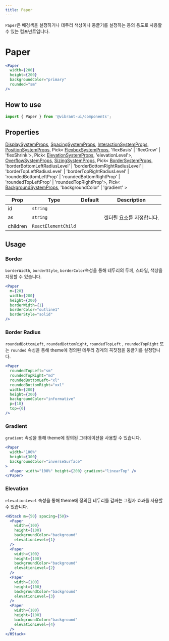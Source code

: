 ```yaml
---
title: Paper
---
```


`Paper`은 배경색을 설정하거나 테두리 색상이나 둥글기를 설정하는 등의 용도로 사용할 수 있는 컴포넌트입니다.

# Paper

```jsx live
<Paper
  width={200}
  height={200}
  backgroundColor="primary"
  rounded="sm"
/>
```

## How to use

```jsx
import { Paper } from '@vibrant-ui/components';
```

## Properties

[DisplaySystemProps](/docs/system-props/display), [SpacingSystemProps](/docs/system-props/spacing), [InteractionSystemProps](/docs/system-props/interaction), [PositionSystemProps](/docs/system-props/position),
Pick< [FlexboxSystemProps](/docs/system-props/flexbox), 'flexBasis' | 'flexGrow' | 'flexShrink'>, Pick< [ElevationSystemProps](/docs/system-props/elevation), 'elevationLevel'>, [OverflowSystemProps](/docs/system-props/overflow), [SizingSystemProps](/docs/system-props/overflow), 
Pick< [BorderSystemProps](/docs/system-props/border), 'borderBottomLeftRadiusLevel' | 'borderBottomRightRadiusLevel' | 'borderTopLeftRadiusLevel' | 'borderTopRightRadiusLevel' | 'roundedBottomLeftProp' | 'roundedBottomRightProp' | 'roundedTopLeftProp' | 'roundedTopRightProp'>,
Pick< [BackgroundSystemProps](/docs/system-props/background), 'backgroundColor' | 'gradient' >

| Prop     | Type                | Default | Description               |
| -------- | ------------------- | ------- | ------------------------- |
| id       | `string`            |         |                           |
| as       | `string`            |         | 렌더될 요소를 지정합니다. |
| children | `ReactElementChild` |         |                           |

## Usage

### Border

`borderWidth`, `borderStyle`, `borderColor`속성을 통해 테두리의 두께, 스타일, 색상을 지정할 수 있습니다.

```jsx live
<Paper
  m={20}
  width={200}
  height={200}
  borderWidth={1}
  borderColor="outline1"
  borderStyle="solid"
/>
```

### Border Radius

`roundedBottomLeft`, `roundedBottomRight`, `roundedTopLeft` , `roundedTopRight` 또는 `rounded` 속성을 통해 theme에 정의된 테두리 경계의 꼭짓점을 둥글기를 설정합니다.

```jsx live
<Paper
  roundedTopLeft="sm"
  roundedTopRight="md"
  roundedBottomLeft="xl"
  roundedBottomRight="xxl"
  width={200}
  height={200}
  backgroundColor="informative"
  p={10}
  top={0}
/>
```

### Gradient

`gradient` 속성을 통해 theme에 정의된 그라데이션을 사용할 수 있습니다.

```jsx live
<Paper
  width="100%"
  height={300}
  backgroundColor="inverseSurface"
>
  <Paper width="100%" height={200} gradient="linearTop" />
</Paper>
```

### Elevation

`elevationLevel` 속성을 통해 theme에 정의된 테두리를 감싸는 그림자 효과를 사용할 수 있습니다.

```jsx live
<HStack m={50} spacing={50}>
  <Paper
    width={100}
    height={100}
    backgroundColor="background"
    elevationLevel={1}
  />
  <Paper
    width={100}
    height={100}
    backgroundColor="background"
    elevationLevel={2}
  />
  <Paper
    width={100}
    height={100}
    backgroundColor="background"
    elevationLevel={3}
  />
  <Paper
    width={100}
    height={100}
    backgroundColor="background"
    elevationLevel={4}
  />
</HStack>
```
